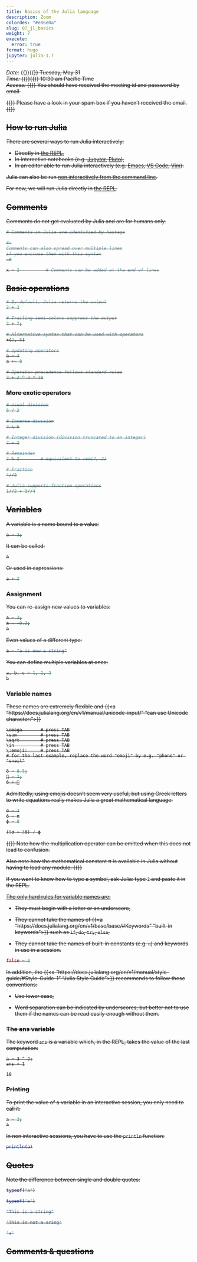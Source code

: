 ```yaml
---
title: Basics of the Julia language
description: Zoom
colordes: "#e86e0a"
slug: 07_jl_basics
weight: 7
execute:
  error: true
format: hugo
jupyter: julia-1.7
---
```


*Date:* {{<m>}}{{<s>}} Tuesday, May 31 \
*Time:* {{<m>}}{{<s>}} 10:30 am Pacific Time \
*Access:* {{<m>}} You should have received the meeting id and password by email.

{{<notes>}}
Please have a look in your spam box if you haven't received the email.
{{</notes>}}

## How to run Julia

There are several ways to run Julia interactively:

- Directly in [the REPL](https://westgrid-julia.netlify.app/2022_modules/05_jl_repl),
- In interactive notebooks (e.g. [Jupyter](https://jupyter.org/), [Pluto](https://github.com/fonsp/Pluto.jl)),
- In an editor able to run Julia interactively (e.g. [Emacs](https://github.com/JuliaEditorSupport/julia-emacs), [VS Code](https://www.julia-vscode.org/), [Vim](https://github.com/JuliaEditorSupport/julia-vim)).

Julia can also be run [non interactively from the command line]().

For now, we will run Julia directly in [the REPL](https://westgrid-julia.netlify.app/2022_modules/05_jl_repl).

## Comments

Comments do not get evaluated by Julia and are for humans only.

```julia
# Comments in Julia are identified by hastags
```

```julia
#=
Comments can also spread over multiple lines
if you enclose them with this syntax
=#
```

```julia
x = 2          # Comments can be added at the end of lines
```

## Basic operations

```julia
# By default, Julia returns the output
2 + 3
```
```julia
# Trailing semi-colons suppress the output
3 + 7;
```
```julia
# Alternative syntax that can be used with operators
+(2, 5)
```
```julia
# Updating operators
a = 3
a += 8
```
```julia
# Operator precedence follows standard rules
3 + 2 ^ 3 * 10
```

### More exotic operators

```julia
# Usual division
6 / 2
```
```julia
# Inverse division
2 \ 6
```
```julia
# Integer division (division truncated to an integer)
7 ÷ 2
```
```julia
# Remainder
7 % 2        # equivalent to rem(7, 2)
```
```julia
# Fraction
4//8
```
```julia
# Julia supports fraction operations
1//2 + 3//4
```

## Variables

A variable is a name bound to a value:

```julia
a = 3;
```

It can be called:

```julia
a
```

Or used in expressions:

```julia
a + 2
```

### Assignment

You can re-assign new values to variables:

```julia
a = 3;
a = -8.2;
a
```

Even values of a different type:

```julia
a = "a is now a string"
```

You can define multiple variables at once:

```julia
a, b, c = 1, 2, 3
b
```

### Variable names

These names are extremely flexible and {{<a "https://docs.julialang.org/en/v1/manual/unicode-input/" "can use Unicode character:">}}

```.julia
\omega		 # press TAB
\sum         # press TAB
\sqrt	     # press TAB
\in          # press TAB
\:emoji:     # press TAB
# for the last example, replace the word "emoji" by e.g. "phone" or "snail"
```

```julia
δ = 8.5;
🐌 = 3;
δ + 🐌
```

Admittedly, using emojis doesn't seem very useful, but using Greek letters to write equations really makes Julia a great mathematical language:

```julia
σ = 3
δ = π
ϕ = 8

(5σ + 3δ) / ϕ
```

{{<notes>}}
Note how the multiplication operator can be omitted when this does not lead to confusion.<br>

Also note how the mathematical constant π is available in Julia without having to load any module.
{{</notes>}}

If you want to know how to type a symbol, ask Julia: type `?` and paste it in the REPL.

<u>The only hard rules for variable names are:</u>

- They must begin with a letter or an underscore,

- They cannot take the names of {{<a "https://docs.julialang.org/en/v1/base/base/#Keywords" "built-in keywords">}} such as `if`, `do`, `try`, `else`,

- They cannot take the names of built-in constants (e.g. `π`) and keywords in use in a session.

```julia
false = 3
```

In addition, the {{<a "https://docs.julialang.org/en/v1/manual/style-guide/#Style-Guide-1" "Julia Style Guide">}} recommends to follow these conventions:

- Use lower case,

- Word separation can be indicated by underscores, but better not to use them if the names can be read easily enough without them.

### The ans variable

The keyword `ans` is a variable which, in the REPL, takes the value of the last computation:

```.julia
a = 3 ^ 2;
ans + 1
```

```
10
```

### Printing

To print the value of a variable in an interactive session, you only need to call it:

```julia
a = 3;
a
```

In non interactive sessions, you have to use the `println` function:

```julia
println(a)
```

## Quotes

Note the difference between single and double quotes:

```julia
typeof("a")
```

```julia
typeof('a')
```

```julia
"This is a string"
```

```julia
'This is not a sring'
```
```julia
'a'
```

## Comments & questions
